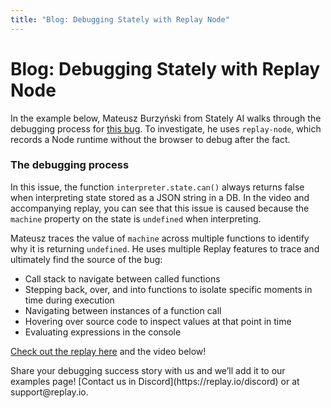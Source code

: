 ```yaml
---
title: "Blog: Debugging Stately with Replay Node"
---
```


# Blog: Debugging Stately with Replay Node

In the example below, Mateusz Burzyński from Stately AI walks through the debugging process for [this bug](https://github.com/statelyai/xstate/issues/3096). To investigate, he uses `replay-node`, which records a Node runtime without the browser to debug after the fact.

### The debugging process

In this issue, the function `interpreter.state.can()` always returns false when interpreting state stored as a JSON string in a DB. In the video and accompanying replay, you can see that this issue is caused because the `machine` property on the state is `undefined` when interpreting.

Mateusz traces the value of `machine` across multiple functions to identify why it is returning `undefined`. He uses multiple Replay features to trace and ultimately find the source of the bug:

- Call stack to navigate between called functions
- Stepping back, over, and into functions to isolate specific moments in time during execution
- Navigating between instances of a function call
- Hovering over source code to inspect values at that point in time
- Evaluating expressions in the console

[Check out the replay here](https://app.replay.io/recording/rehydrated-statecan-bug--14e100e2-657d-4491-9320-b79054ffe0eb) and the video below!

<LoomVideo src="https://www.loom.com/embed/d35925a296c44d1283276e6d3f9a3bbf" />

<Callout type="info" emoji="👉">
Share your debugging success story with us and we’ll add it to our examples page! [Contact us in Discord](https://replay.io/discord) or at support@replay.io.

</Callout>